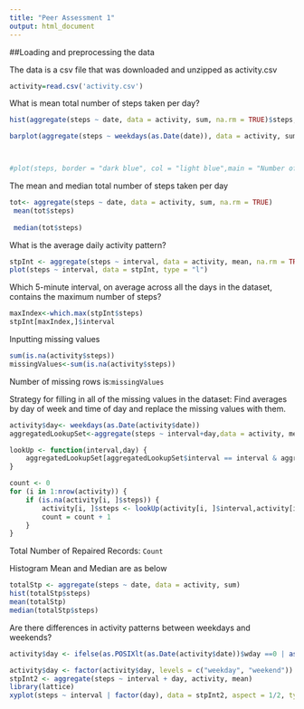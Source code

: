 ```yaml
---
title: "Peer Assessment 1"
output: html_document
---
```

##Loading and preprocessing the data

The data is a csv file that was downloaded and unzipped as activity.csv



```r
activity=read.csv('activity.csv')
```

What is mean total number of steps taken per day?


```r
hist(aggregate(steps ~ date, data = activity, sum, na.rm = TRUE)$steps,xlab ="Days",main="Histogram")

barplot(aggregate(steps ~ weekdays(as.Date(date)), data = activity, sum, na.rm = TRUE)$steps, names.arg=c("Sunday", "Monday", "Tuesday", "Wednes", "Thuday",     "Friday", "Saturday"),main="Barplot",ylab = "Frequency")



#plot(steps, border = "dark blue", col = "light blue",main = "Number of Steps Per Day", xlab ="steps")
```


The mean and median total number of steps taken per day  

```r
tot<- aggregate(steps ~ date, data = activity, sum, na.rm = TRUE)
 mean(tot$steps)
 
 median(tot$steps)
```

What is the average daily activity pattern?

```r

stpInt <- aggregate(steps ~ interval, data = activity, mean, na.rm = TRUE)
plot(steps ~ interval, data = stpInt, type = "l")
```

Which 5-minute interval, on average across all the days in the dataset, contains the maximum number of steps?
```r
maxIndex<-which.max(stpInt$steps)
stpInt[maxIndex,]$interval

```


Inputting missing values

```r
sum(is.na(activity$steps))
missingValues<-sum(is.na(activity$steps))

```
Number of missing rows is:`missingValues`

Strategy for filling in all of the missing values in the dataset: Find averages by day of week and time of day and replace the missing values with them.
```r
activity$day<- weekdays(as.Date(activity$date))
aggregatedLookupSet<-aggregate(steps ~ interval+day,data = activity, mean, na.rm = TRUE)

lookUp <- function(interval,day) {
    aggregatedLookupSet[aggregatedLookupSet$interval == interval & aggregatedLookupSet$day ==day, ]$steps
}

count <- 0 
for (i in 1:nrow(activity)) {
    if (is.na(activity[i, ]$steps)) {
        activity[i, ]$steps <- lookUp(activity[i, ]$interval,activity[i, ]$day)
        count = count + 1
    }
}
```

Total Number of Repaired Records: `Count`

Histogram Mean and Median are as below

```r
totalStp <- aggregate(steps ~ date, data = activity, sum)
hist(totalStp$steps)
mean(totalStp)
median(totalStp$steps)
```


Are there differences in activity patterns between weekdays and weekends?


```r
activity$day <- ifelse(as.POSIXlt(as.Date(activity$date))$wday ==0 | as.POSIXlt(as.Date(activity$date))$wday ==6, "weekend", "weekday")

activity$day <- factor(activity$day, levels = c("weekday", "weekend"))
stpInt2 <- aggregate(steps ~ interval + day, activity, mean)
library(lattice)
xyplot(steps ~ interval | factor(day), data = stpInt2, aspect = 1/2, type = "l")
```
